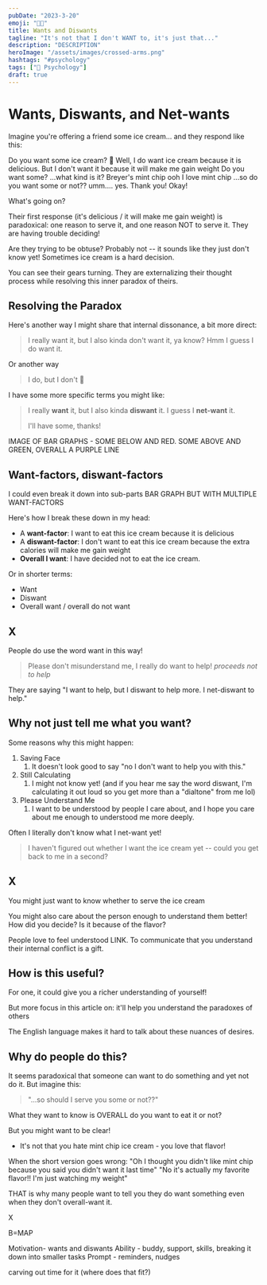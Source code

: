 ```yaml
---
pubDate: "2023-3-20"
emoji: "🙅🏻"
title: Wants and Diswants
tagline: "It's not that I don't WANT to, it's just that..."
description: "DESCRIPTION"
heroImage: "/assets/images/crossed-arms.png"
hashtags: "#psychology"
tags: ["🧠 Psychology"]
draft: true
---
```



# Wants, Diswants, and Net-wants

Imagine you're offering a friend some ice cream... and they respond like this:

<PhoneVertical>
  <PersonB>Do you want some ice cream? 🍦</PersonB>
  <PersonA>Well, I do want ice cream because it is delicious.</PersonA>
  <PersonA>But I don't want it because it will make me gain weight</PersonA>
  <PersonB>Do you want some?</PersonB>
  <PersonA>...what kind is it?</PersonA>
  <PersonB>Breyer's mint chip</PersonB>
  <PersonA>ooh I love mint chip</PersonA>
  <PersonB>...so do you want some or not??</PersonB>
  <PersonA>umm....</PersonA>
  <PersonA>yes. Thank you!</PersonA>
  <PersonB>Okay!</PersonB>
</PhoneVertical>

What's going on?

Their first response (it's delicious / it will make me gain weight) is paradoxical: one reason to serve it, and one reason NOT to serve it. They are having trouble deciding!

Are they trying to be obtuse? Probably not -- it sounds like they just don't know yet! Sometimes ice cream is a hard decision.

You can see their gears turning. They are externalizing their thought process while resolving this inner paradox of theirs.

## Resolving the Paradox

Here's another way I might share that internal dissonance, a bit more direct:

> I really want it, but I also kinda don't want it, ya know? Hmm I guess I do want it.

Or another way

> I do, but I don't 🤔

I have some more specific terms you might like:

> I really **want** it, but I also kinda **diswant** it. I guess I **net-want** it.
>
> I'll have some, thanks!

<WantGraph />

IMAGE OF BAR GRAPHS - SOME BELOW AND RED. SOME ABOVE AND GREEN, OVERALL A PURPLE LINE

## Want-factors, diswant-factors

I could even break it down into sub-parts BAR GRAPH BUT WITH MULTIPLE WANT-FACTORS

Here's how I break these down in my head:

- A **want-factor**: I want to eat this ice cream because it is delicious
- A **diswant-factor**: I don't want to eat this ice cream because the extra calories will make me gain weight
- **Overall I want**: I have decided not to eat the ice cream.

Or in shorter terms:

- Want
- Diswant
- Overall want / overall do not want

## X

People do use the word want in this way!

> Please don't misunderstand me, I really do want to help! _proceeds not to help_

They are saying "I want to help, but I diswant to help more. I net-diswant to help."

## Why not just tell me what you want?

Some reasons why this might happen:

1. Saving Face
   1. It doesn't look good to say "no I don't want to help you with this."
2. Still Calculating
   1. I might not know yet! (and if you hear me say the word diswant, I'm calculating it out loud so you get more than a "dialtone" from me lol)
3. Please Understand Me
   1. I want to be understood by people I care about, and I hope you care about me enough to understood me more deeply.

Often I literally don't know what I net-want yet!

> I haven't figured out whether I want the ice cream yet -- could you get back to me in a second?

## X

You might just want to know whether to serve the ice cream

You might also care about the person enough to understand them better! How did you decide? Is it because of the flavor?

People love to feel understood LINK. To communicate that you understand their internal conflict is a gift.

## How is this useful?

For one, it could give you a richer understanding of yourself!

But more focus in this article on: it'll help you understand the paradoxes of others

The English language makes it hard to talk about these nuances of desires.

## Why do people do this?

It seems paradoxical that someone can want to do something and yet not do it. But imagine this:

> "...so should I serve you some or not??"

What they want to know is OVERALL do you want to eat it or not?

But you might want to be clear!

- It's not that you hate mint chip ice cream - you love that flavor!

When the short version goes wrong: "Oh I thought you didn't like mint chip because you said you didn't want it last time" "No it's actually my favorite flavor!! I'm just watching my weight"

THAT is why many people want to tell you they do want something even when they don't overall-want it.

X

B=MAP

Motivation- wants and diswants Ability - buddy, support, skills, breaking it down into smaller tasks Prompt - reminders, nudges

carving out time for it (where does that fit?)
